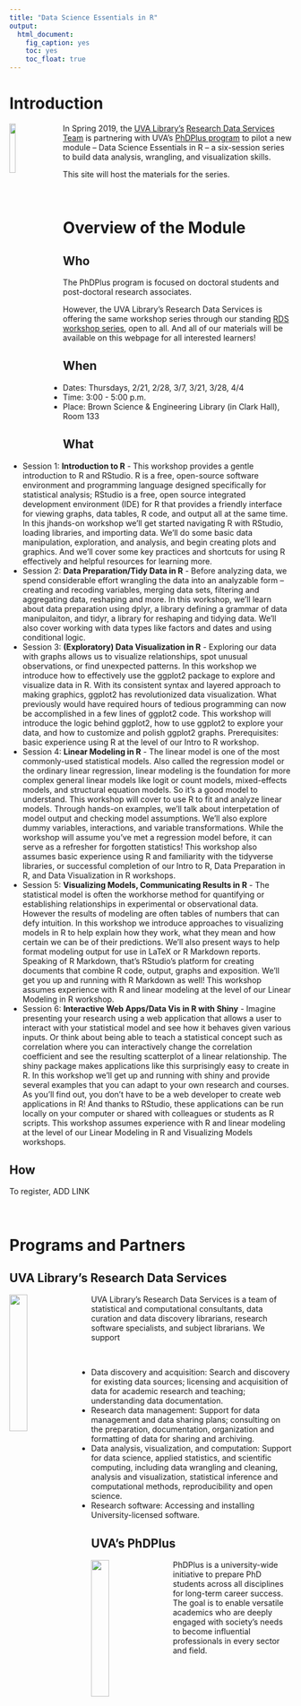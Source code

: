 ```yaml
---
title: "Data Science Essentials in R"
output: 
  html_document: 
    fig_caption: yes
    toc: yes
    toc_float: true
---
```


<link rel="stylesheet" href="styles.css" type="text/css">


# Introduction

<img src="images/Rlogo.png" style="float:left; width:15%; margin-right: 20px">
In Spring 2019, the [UVA Library's](https://www.library.virginia.edu) [Research Data Services Team](https://data.library.virginia.edu) is partnering with UVA's [PhDPlus program](http://phdplus.virginia.edu/) to pilot a new module  -- Data Science Essentials in R -- a six-session series to build data analysis, wrangling, and visualization skills.

This site will host the materials for the series.

<br>

# Overview of the Module

## Who
The PhDPlus program is focused on doctoral students and post-doctoral research associates. 

However, the UVA Library's Research Data Services is offering the same workshop series through our standing [RDS workshop series](https://data.library.virginia.edu/training/), open to all. And all of our materials will be available on this webpage for all interested learners!

## When
* Dates: Thursdays, 2/21, 2/28, 3/7, 3/21, 3/28, 4/4
* Time: 3:00 - 5:00 p.m.
* Place: Brown Science & Engineering Library (in Clark Hall), Room 133

## What
* Session 1: **Introduction to R** - This workshop provides a gentle introduction to R and RStudio. R is a free, open-source software environment and programming language designed specifically for statistical analysis; RStudio is a free, open source integrated development environment (IDE) for R that provides a friendly interface for viewing graphs, data tables, R code, and output all at the same time. In this jhands-on workshop we’ll get started navigating R with RStudio, loading libraries, and importing data. We'll do some basic data manipulation, exploration, and analysis, and begin creating plots and graphics. And we'll cover some key practices and shortcuts for using R effectively and helpful resources for learning more. 
* Session 2: **Data Preparation/Tidy Data in R** - Before analyzing data, we spend considerable effort wrangling the data into an analyzable form -- creating and recoding variables, merging data sets, filtering and aggregating data, reshaping and more. In this workshop, we'll learn about data preparation using dplyr, a library defining a grammar of data manipulaiton, and tidyr, a library for reshaping and tidying data. We'll also cover working with data types like factors and dates and using conditional logic. 
* Session 3: **(Exploratory) Data Visualization in R** - Exploring our data with graphs allows us to visualize relationships, spot unusual observations, or find unexpected patterns. In this workshop we introduce how to effectively use the ggplot2 package to explore and visualize data in R. With its consistent syntax and layered approach to making graphics, ggplot2 has revolutionized data visualization. What previously would have required hours of tedious programming can now be accomplished in a few lines of ggplot2 code. This workshop will introduce the logic behind ggplot2, how to use ggplot2 to explore your data, and how to customize and polish ggplot2 graphs. Prerequisites: basic experience using R at the level of our Intro to R workshop.
* Session 4: **Linear Modeling in R** - The linear model is one of the most commonly-used statistical models. Also called the regression model or the ordinary linear regression, linear modeling is the foundation for more complex general linear models like logit or count models, mixed-effects models, and structural equation models.  So it's a good model to understand. This workshop will cover to use R to fit and analyze linear models. Through hands-on examples, we'll talk about interpetation of model output and checking model assumptions. We'll also explore dummy variables, interactions, and variable transformations. While the workshop will assume you've met a regression model before, it can  serve as a refresher for forgotten statistics! This workshop also assumes basic experience using R and familiarity with the tidyverse libraries, or successful completion of our Intro to R,  Data Preparation in R, and Data Visualization in R workshops.
* Session 5: **Visualizing Models, Communicating Results in R** - The statistical model is often the workhorse method for quantifying or establishing relationships in experimental or observational data. However the results of modeling are often tables of numbers that can defy intuition. In this workshop we introduce approaches to visualizing models in R to help explain how they work, what they mean and how certain we can be of their predictions. We’ll also present ways to help format modeling output for use in LaTeX or R Markdown reports. Speaking of R Markdown, that’s RStudio’s platform for creating documents that combine R code, output, graphs and exposition. We’ll get you up and running with R Markdown as well! This workshop assumes experience with R and linear modeling at the level of our Linear Modeling in R workshop.
* Session 6: **Interactive Web Apps/Data Vis in R with Shiny** - Imagine presenting your research using a web application that allows a user to interact with your statistical model and see how it behaves given various inputs. Or think about being able to teach a statistical concept such as correlation where you can interactively change the correlation coefficient and see the resulting scatterplot of a linear relationship. The shiny package makes applications like this surprisingly easy to create in R. In this workshop we’ll get up and running with shiny and provide several examples that you can adapt to your own research and courses. As you’ll find out, you don’t have to be a web developer to create web applications in R! And thanks to RStudio, these applications can be run locally on your computer or shared with colleagues or students as R scripts. This workshop assumes experience with R and linear modeling at the level of our Linear Modeling in R and Visualizing Models workshops.

## How
To register, ADD LINK

<br>

# Programs and Partners

## UVA Library's Research Data Services
<img src="images/library_logo.png" style="float:left; width:25%; margin-right: 20px">

UVA Library's Research Data Services is a team of statistical and computational consultants, data curation and data discovery librarians, research software specialists, and subject librarians. We support

<br>

* Data discovery and acquisition: Search and discovery for existing data sources; licensing and acquisition of data for academic research and teaching; understanding data documentation.
* Research data management: Support for data management and data sharing plans;  consulting on the preparation, documentation, organization and formatting of data for sharing and archiving.
* Data analysis, visualization, and computation: Support for data science, applied statistics, and scientific computing, including data wrangling and cleaning, analysis and visualization, statistical inference and computational methods, reproducibility and open science.
* Research software: Accessing and installing University-licensed software.


## UVA's PhDPlus
<img src="images/uva-phd-plus.png" style="float:left; width:25%; margin-right: 20px">

PhDPlus is a university-wide initiative to prepare PhD students across all disciplines for long-term career success. The goal is to enable versatile academics who are deeply engaged with society’s needs to become influential professionals in every sector and field. 


